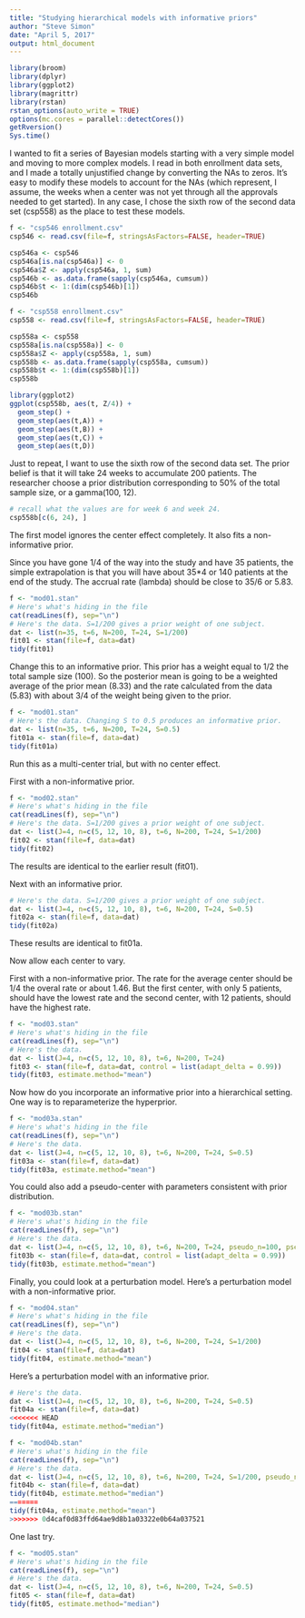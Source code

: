```yaml
---
title: "Studying hierarchical models with informative priors"
author: "Steve Simon"
date: "April 5, 2017"
output: html_document
---
```


```r
library(broom)
library(dplyr)
library(ggplot2)
library(magrittr)
library(rstan)
rstan_options(auto_write = TRUE)
options(mc.cores = parallel::detectCores())
getRversion()
Sys.time()
```

I wanted to fit a series of Bayesian models starting with a very simple model and moving to more complex models. I read in both enrollment data sets, and I made a totally unjustified change by converting the NAs to zeros. It's easy to modify these models to account for the NAs (which represent, I assume, the weeks when a center was not yet through all the approvals needed to get started). In any case, I chose the sixth row of the second data set (csp558) as the place to test these models.

```r
f <- "csp546 enrollment.csv"
csp546 <- read.csv(file=f, stringsAsFactors=FALSE, header=TRUE)

csp546a <- csp546
csp546a[is.na(csp546a)] <- 0
csp546a$Z <- apply(csp546a, 1, sum)
csp546b <- as.data.frame(sapply(csp546a, cumsum))
csp546b$t <- 1:(dim(csp546b)[1])
csp546b

f <- "csp558 enrollment.csv"
csp558 <- read.csv(file=f, stringsAsFactors=FALSE, header=TRUE)

csp558a <- csp558
csp558a[is.na(csp558a)] <- 0
csp558a$Z <- apply(csp558a, 1, sum)
csp558b <- as.data.frame(sapply(csp558a, cumsum))
csp558b$t <- 1:(dim(csp558b)[1])
csp558b
```

```r
library(ggplot2)
ggplot(csp558b, aes(t, Z/4)) + 
  geom_step() +
  geom_step(aes(t,A)) +
  geom_step(aes(t,B)) +
  geom_step(aes(t,C)) +
  geom_step(aes(t,D))
```

Just to repeat, I want to use the sixth row of the second data set. The prior belief is that it will take 24 weeks to accumulate 200 patients. The researcher choose a prior distribution corresponding to 50% of the total sample size, or a gamma(100, 12).

```r
# recall what the values are for week 6 and week 24.
csp558b[c(6, 24), ]
```

The first model ignores the center effect completely. It also fits a non-informative prior.

Since you have gone 1/4 of the way into the study and have 35 patients, the simple extrapolation is that you will have about 35*4 or 140 patients at the end of the study. The accrual rate (lambda) should be close to 35/6 or 5.83.

```r
f <- "mod01.stan"
# Here's what's hiding in the file 
cat(readLines(f), sep="\n")
# Here's the data. S=1/200 gives a prior weight of one subject.
dat <- list(n=35, t=6, N=200, T=24, S=1/200)
fit01 <- stan(file=f, data=dat)
tidy(fit01)
```

Change this to an informative prior. This prior has a weight equal to 1/2 the total sample size (100). So the posterior mean is going to be a weighted average of the prior mean (8.33) and the rate calculated from the data (5.83) with about 3/4 of the weight being given to the prior.

```r
f <- "mod01.stan"
# Here's the data. Changing S to 0.5 produces an informative prior.
dat <- list(n=35, t=6, N=200, T=24, S=0.5)
fit01a <- stan(file=f, data=dat)
tidy(fit01a)
```

Run this as a multi-center trial, but with no center effect.

First with a non-informative prior.

```r
f <- "mod02.stan"
# Here's what's hiding in the file 
cat(readLines(f), sep="\n")
# Here's the data. S=1/200 gives a prior weight of one subject.
dat <- list(J=4, n=c(5, 12, 10, 8), t=6, N=200, T=24, S=1/200)
fit02 <- stan(file=f, data=dat)
tidy(fit02)
```

The results are identical to the earlier result (fit01).

Next with an informative prior.

```r
# Here's the data. S=1/200 gives a prior weight of one subject.
dat <- list(J=4, n=c(5, 12, 10, 8), t=6, N=200, T=24, S=0.5)
fit02a <- stan(file=f, data=dat)
tidy(fit02a)
```

These results are identical to fit01a.

Now allow each center to vary.

First with a non-informative prior. The rate for the average center should be 1/4 the overal rate or about 1.46. But the first center, with only 5 patients, should have the lowest rate and the second center, with 12 patients, should have the highest rate.

```r
f <- "mod03.stan"
# Here's what's hiding in the file 
cat(readLines(f), sep="\n")
# Here's the data.
dat <- list(J=4, n=c(5, 12, 10, 8), t=6, N=200, T=24)
fit03 <- stan(file=f, data=dat, control = list(adapt_delta = 0.99))
tidy(fit03, estimate.method="mean")
```

Now how do you incorporate an informative prior into a hierarchical setting. One way is to reparameterize the hyperprior.

```r
f <- "mod03a.stan"
# Here's what's hiding in the file 
cat(readLines(f), sep="\n")
# Here's the data.
dat <- list(J=4, n=c(5, 12, 10, 8), t=6, N=200, T=24, S=0.5)
fit03a <- stan(file=f, data=dat)
tidy(fit03a, estimate.method="mean")
```

You could also add a pseudo-center with parameters consistent with prior distribution.

```r
f <- "mod03b.stan"
# Here's what's hiding in the file 
cat(readLines(f), sep="\n")
# Here's the data.
dat <- list(J=4, n=c(5, 12, 10, 8), t=6, N=200, T=24, pseudo_n=100, pseudo_t=12, S=0.5)
fit03b <- stan(file=f, data=dat, control = list(adapt_delta = 0.99))
tidy(fit03b, estimate.method="mean")
```

Finally, you could look at a perturbation model. Here's a perturbation model with a non-informative prior.

```r
f <- "mod04.stan"
# Here's what's hiding in the file 
cat(readLines(f), sep="\n")
# Here's the data.
dat <- list(J=4, n=c(5, 12, 10, 8), t=6, N=200, T=24, S=1/200)
fit04 <- stan(file=f, data=dat)
tidy(fit04, estimate.method="mean")
```

Here's a perturbation model with an informative prior.

```r
# Here's the data.
dat <- list(J=4, n=c(5, 12, 10, 8), t=6, N=200, T=24, S=0.5)
fit04a <- stan(file=f, data=dat)
<<<<<<< HEAD
tidy(fit04a, estimate.method="median")
```

```r
f <- "mod04b.stan"
# Here's what's hiding in the file 
cat(readLines(f), sep="\n")
# Here's the data.
dat <- list(J=4, n=c(5, 12, 10, 8), t=6, N=200, T=24, S=1/200, pseudo_n=100, pseudo_t=12)
fit04b <- stan(file=f, data=dat)
tidy(fit04b, estimate.method="median")
=======
tidy(fit04a, estimate.method="mean")
>>>>>>> 0d4caf0d83ffd64ae9d8b1a03322e0b64a037521
```

One last try.

```r
f <- "mod05.stan"
# Here's what's hiding in the file 
cat(readLines(f), sep="\n")
# Here's the data.
dat <- list(J=4, n=c(5, 12, 10, 8), t=6, N=200, T=24, S=0.5)
fit05 <- stan(file=f, data=dat)
tidy(fit05, estimate.method="median")
```

